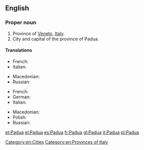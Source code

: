 ==English==
{{wikipedia}}

===Proper noun===
{{en-proper noun}}

# Province of [[Veneto]], [[Italy]].
# City and capital of the province of Padua.

====Translations====
{{trans-top|province}}
* French: {{t+|fr|Padoue}}
* Italian: {{t+|it|Padova}}
{{trans-mid}}
* Macedonian: {{t-|mk|Падова|f|tr=Padóva}}
* Russian: {{t-|ru|Падуя|sc=Cyrl}}
{{trans-bottom}}

{{trans-top|city}}
* French: {{t+|fr|Padoue|f}}
* German: {{t-|de|Padua|n}}
* Italian: {{t+|it|Padova|f}}
{{trans-mid}}
* Macedonian: {{t-|mk|Падова|f|tr=Padóva}}
* Polish: {{t+|pl|Padwa|f}}
* Russian: {{t-|ru|Падуя|sc=Cyrl}}
{{trans-bottom}}

[[Category:en:Cities]]
[[Category:en:Provinces of Italy]]

[[et:Padua]]
[[el:Padua]]
[[es:Padua]]
[[fr:Padua]]
[[gl:Padua]]
[[it:Padua]]
[[pl:Padua]]